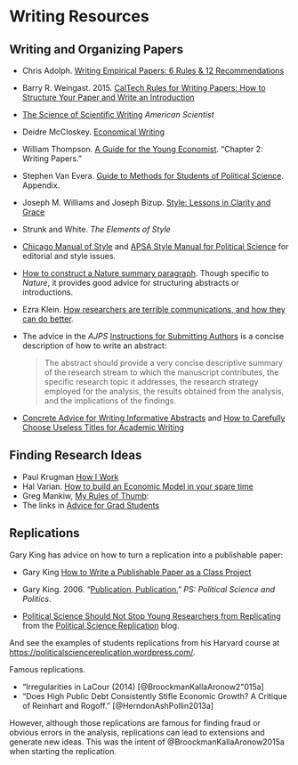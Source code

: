 # Writing Resources

## Writing and Organizing Papers

-   Chris Adolph. [Writing Empirical Papers: 6 Rules & 12 Recommendations](http://faculty.washington.edu/cadolph/503/papers.pdf)

-   Barry R. Weingast. 2015. [CalTech Rules for Writing Papers: How to Structure Your Paper and Write an Introduction](https://web.stanford.edu/group/mcnollgast/cgi-bin/wordpress/wp-content/uploads/2013/10/CALTECH.RUL_..pdf)

-   [The Science of Scientific Writing](http://www.americanscientist.org/issues/id.877,y.0,no.,content.true,page.1,css.print/issue.aspx) *American Scientist*

-   Deidre McCloskey. [Economical Writing](http://www.amazon.com/Economical-Writing-Deirdre-McCloskey/dp/1577660633/)

-   William Thompson. [A Guide for the Young Economist](http://www.amazon.com/Guide-Young-Economist-MIT-Press/dp/026251589X). "Chapter 2: Writing Papers."

-   Stephen Van Evera. [Guide to Methods for Students of Political Science](http://www.amazon.com/Guide-Methods-Students-Political-Science/dp/080148457X). Appendix.

-   Joseph M. Williams and Joseph Bizup. [Style: Lessons in Clarity and Grace](http://www.amazon.com/dp/0321898680/)

-   Strunk and White. *The Elements of Style*

-   [Chicago Manual of Style](http://www.chicagomanualofstyle.org/) and [APSA Style Manual for Political Science](http://www.apsanet.org/Portals/54/APSA%20Files/publications/APSAStyleManual2006.pdf) for editorial and style issues.

-   [How to construct a Nature summary paragraph](http://www.nature.com/nature/authors/gta/Letter_bold_para.doc). Though specific to *Nature*, it provides good advice for structuring abstracts or introductions.

-   Ezra Klein. [How researchers are terrible communications, and how they can do better](http://chrisblattman.com/2015/11/05/ezra-klein-how-researchers-are-terrible-communicators-and-how-they-can-do-better/).

-   The advice in the *AJPS* [Instructions for Submitting Authors](http://ajps.org/guidelines-for-manuscripts/) is a concise description of how to write an abstract:

    > The abstract should provide a very concise descriptive summary of the research stream to which the manuscript contributes, the specific research
    > topic it addresses, the research strategy employed for the analysis, the results obtained from the analysis, and the implications of the findings.

-   [Concrete Advice for Writing Informative Abstracts](http://connection.sagepub.com/blog/sage-connection/2014/05/15/concrete-advice-for-writing-informative-abstracts/) and [How to Carefully Choose Useless Titles for Academic Writing](http://www.socialsciencespace.com/2014/03/how-to-carefully-choose-useless-titles-for-academic-writing/)

## Finding Research Ideas

-   Paul Krugman [How I Work](http://web.mit.edu/krugman/www/howiwork.html)
-   Hal Varian. [How to build an Economic Model in your spare time](http://people.ischool.berkeley.edu/~hal/Papers/how.pdf)
-   Greg Mankiw, [My Rules of Thumb](http://faculty.som.yale.edu/jameschoi/mankiw_tips.pdf):
-   The links in [Advice for Grad Students](http://gregmankiw.blogspot.com/2006/05/advice-for-grad-students.html)

## Replications

Gary King has advice on how to turn a replication into a publishable paper:

-   Gary King [How to Write a Publishable Paper as a Class Project](http://gking.harvard.edu/papers)

-   Gary King. 2006. "[Publication, Publication.](http://gking.harvard.edu/files/abs/paperspub-abs.shtml)" *PS: Political Science and Politics*.

-   [Political Science Should Not Stop Young Researchers from Replicating](https://politicalsciencereplication.wordpress.com/2015/06/15/political-science-should-not-stop-young-researchers-from-replicating/)
    from the [Political Science Replication](https://politicalsciencereplication.wordpress.com) blog.

And see the examples of students replications from his Harvard course at <https://politicalsciencereplication.wordpress.com/>.

Famous replications.

-   "Irregularities in LaCour (2014) [@BroockmanKallaAronow2"015a]
-   "Does High Public Debt Consistently Stifle Economic Growth? A Critique of Reinhart and Rogoff." [@HerndonAshPollin2013a]

However, although those replications are famous for finding fraud or obvious
errors in the analysis, replications can lead to extensions and generate new
ideas. This was the intent of @BroockmanKallaAronow2015a when starting the
replication.
